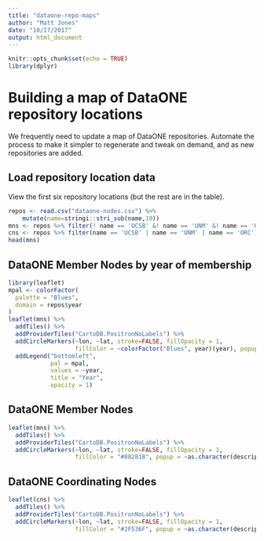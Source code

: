```yaml
---
title: "dataone-repo-maps"
author: "Matt Jones"
date: "10/17/2017"
output: html_document
---
```


```r
knitr::opts_chunk$set(echo = TRUE)
library(dplyr)
```

# Building a map of DataONE repository locations

We frequently need to update a map of DataONE repositories.  Automate the
process to make it simpler to regenerate and tweak on demand, and as new 
repositories are added.

## Load repository location data

View the first six repository locations (but the rest are in the table).

```r
repos <- read.csv("dataone-nodes.csv") %>%
    mutate(name=stringi::stri_sub(name,10))
mns <- repos %>% filter(! name == 'UCSB' &! name == 'UNM' &! name == 'ORC')
cns <- repos %>% filter(name == 'UCSB' | name == 'UNM' | name == 'ORC')
head(mns)
```


## DataONE Member Nodes by year of membership

```r
library(leaflet)
mpal <- colorFactor(
  palette = "Blues",
  domain = repos$year
)
leaflet(mns) %>%
  addTiles() %>%
  addProviderTiles("CartoDB.PositronNoLabels") %>%
  addCircleMarkers(~lon, ~lat, stroke=FALSE, fillOpacity = 1, 
                   fillColor = ~colorFactor("Blues", year)(year), popup = ~as.character(description)) %>%
  addLegend("bottomleft", 
            pal = mpal, 
            values = ~year,
            title = "Year",
            opacity = 1)
```

## DataONE Member Nodes
```r
leaflet(mns) %>%
  addTiles() %>%
  addProviderTiles("CartoDB.PositronNoLabels") %>%
  addCircleMarkers(~lon, ~lat, stroke=FALSE, fillOpacity = 1, 
                   fillColor = "#882818", popup = ~as.character(description))
```

## DataONE Coordinating Nodes
```r
leaflet(cns) %>%
  addTiles() %>%
  addProviderTiles("CartoDB.PositronNoLabels") %>%
  addCircleMarkers(~lon, ~lat, stroke=FALSE, fillOpacity = 1, 
                   fillColor = "#2F536F", popup = ~as.character(description), label = stringi::stri_sub(~name,10), labelOptions = labelOptions(noHide = TRUE, textSize='36pt', textOnly = TRUE, offset = c(20,-12)))
```



